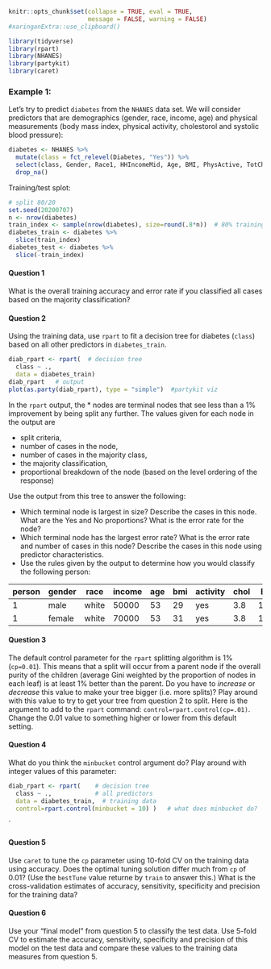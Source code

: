 ```r
knitr::opts_chunk$set(collapse = TRUE, eval = TRUE, 
                      message = FALSE, warning = FALSE)
#xaringanExtra::use_clipboard()
```

```r
library(tidyverse)
library(rpart)
library(NHANES)
library(partykit)
library(caret)
```


### Example 1:
Let's try to predict `diabetes` from the `NHANES` data set. We will consider predictors that are demographics (gender, race, income, age) and physical measurements (body mass index, physical activity, cholestorol and systolic blood pressure):
```r
diabetes <- NHANES %>% 
  mutate(class = fct_relevel(Diabetes, "Yes")) %>%
  select(class, Gender, Race1, HHIncomeMid, Age, BMI, PhysActive, TotChol, BPSysAve) %>%
  drop_na()
```

Training/test splot:
```r
# split 80/20
set.seed(20200707)
n <- nrow(diabetes)
train_index <- sample(nrow(diabetes), size=round(.8*n))  # 80% training
diabetes_train <- diabetes %>% 
  slice(train_index)
diabetes_test <- diabetes %>% 
  slice(-train_index) 
```


#### Question 1
What is the overall training accuracy and error rate if you classified all cases based on the majority classification?  



#### Question 2
Using the training data, use `rpart` to fit a decision tree for diabetes (`class`) based on all other predictors in `diabetes_train`. 

```r
diab_rpart <- rpart(  # decision tree
  class ~ ., 
  data = diabetes_train)  
diab_rpart   # output
plot(as.party(diab_rpart), type = "simple")  #partykit viz
```

In the `rpart` output, the * nodes are terminal nodes that see less than a 1% improvement by being split any further. The values given for each node in the output are 

- split criteria, 
- number of cases in the node, 
- number of cases in the majority class, 
- the majority classification, 
- proportional breakdown of the node (based on the level ordering of the response)

Use the output from this tree to answer the following:

- Which terminal node is largest in size? Describe the cases in this node. What are the Yes and No proportions? What is the error rate for the node?
- Which terminal node has the largest error rate? What is the error rate and number of cases in this node? Describe the cases in this node using predictor characteristics. 
- Use the rules given by the output to determine how you would  classify the following person: 

person | gender | race | income | age | bmi | activity | chol | BP
----- | ----- | ----- | ----- | ----- | ----- | ----- | ----- | ----- 
1 | male | white | 50000 | 53 | 29 | yes | 3.8 | 120
1 | female | white | 70000 | 53 | 31 | yes | 3.8 | 120






#### Question 3
The default control parameter for the `rpart` splitting algorithm is 1% (`cp=0.01`). This means that a split will occur from a parent node if the overall purity of the children  (average Gini weighted by the proportion of nodes in each leaf) is at least 1% better than the parent. Do you have to *increase* or *decrease* this value to make your tree bigger (i.e. more splits)? Play around with this value to try to get your tree from question 2 to split. Here is the argument to add to the `rpart` command: `control=rpart.control(cp=.01)`. Change the 0.01 value to something higher or lower from this default setting. 



#### Question 4
What do you think the `minbucket` control argument do? Play around with integer values of this parameter:
```r
diab_rpart <- rpart(    # decision tree
  class ~ .,            # all predictors
  data = diabetes_train,  # training data
  control=rpart.control(minbucket = 10) )   # what does minbucket do?
```
`


#### Question 5
Use `caret` to tune the `cp` parameter using 10-fold CV on the training data using accuracy. Does the optimal tuning solution differ much from `cp` of 0.01? (Use the `bestTune` value returne by `train` to answer this.) What is the cross-validation estimates of accuracy, sensitivity, specificity and precision for the training data?


#### Question 6
Use your "final model" from question 5 to classify the test data. Use 5-fold CV to estimate the accuracy, sensitivity, specificity and precision of this model on the test data and compare these values to the training data measures from question 5. 

